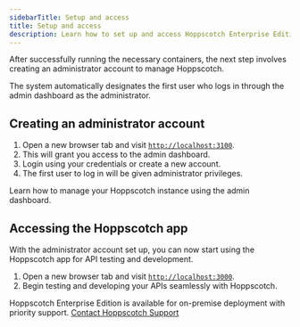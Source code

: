 ```yaml
---
sidebarTitle: Setup and access
title: Setup and access
description: Learn how to set up and access Hoppscotch Enterprise Edition.
---
```


After successfully running the necessary containers, the next step involves creating an administrator account to manage Hoppscotch.

<Warning>The system automatically designates the first user who logs in through the admin dashboard as the administrator.</Warning>

## Creating an administrator account

1. Open a new browser tab and visit [`http://localhost:3100`](http://localhost:3100).
2. This will grant you access to the admin dashboard.
3. Login using your credentials or create a new account.
4. The first user to log in will be given administrator privileges.

<Card title="Admin dashboard" iconType="light" icon="circle-arrow-right" href="/documentation/self-host/community-edition/admin-dashboard">
  Learn how to manage your Hoppscotch instance using the admin dashboard.
</Card>

## Accessing the Hoppscotch app

With the administrator account set up, you can now start using the Hoppscotch app for API testing and development.

1. Open a new browser tab and visit [`http://localhost:3000`](http://localhost:3000).
2. Begin testing and developing your APIs seamlessly with Hoppscotch.

<Tip>Hoppscotch Enterprise Edition is available for on-premise deployment with priority support. [Contact Hoppscotch Support](/support/getting-started/contact)</Tip>

